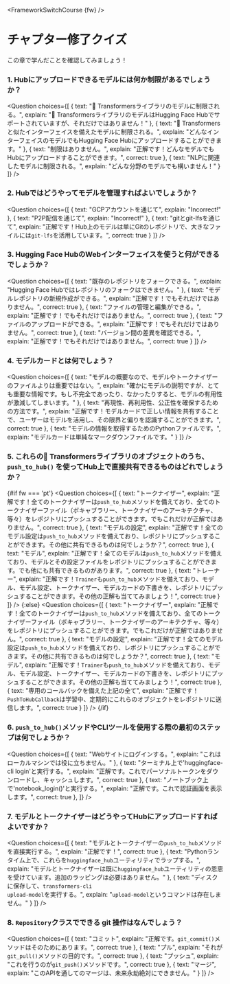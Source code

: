 <FrameworkSwitchCourse {fw} />

<!-- DISABLE-FRONTMATTER-SECTIONS -->

# チャプター修了クイズ

この章で学んだことを確認してみましょう！
  
### 1. Hubにアップロードできるモデルには何か制限があるでしょうか？

<Question
	choices={[
		{
			text: "🤗 Transformersライブラリのモデルに制限される。",
			explain: "🤗 TransformersライブラリのモデルはHugging Face Hubでサポートされていますが、それだけではありません！"
		},
		{
			text: "🤗 Transformersと似たインターフェイスを備えたモデルに制限される。",
			explain: "どんなインターフェイスのモデルでもHugging Face Hubにアップロードすることができます。"
		},
		{
			text: "制限はありません。",
			explain: "正解です！どんなモデルでもHubにアップロードすることができます。",
            correct: true
		},
        {
			text: "NLPに関連したモデルに制限される。",
			explain: "どんな分野のモデルでも構いません！"
		}
	]}
/>

### 2. Hubではどうやってモデルを管理すればよいでしょうか？

<Question
	choices={[
		{
			text: "GCPアカウントを通じて",
			explain: "Incorrect!"
		},
		{
			text: "P2P配信を通じて",
			explain: "Incorrect!"
		},
		{
			text: "gitとgit-lfsを通じて",
			explain: "正解です！Hub上のモデルは単にGitのレポジトリで、大きなファイルには<code>git-lfs</code>を活用しています。",
            correct: true
		}
	]}
/>

### 3. Hugging Face HubのWebインターフェイスを使うと何ができるでしょうか？

<Question
	choices={[
		{
			text: "既存のレポジトリをフォークできる。",
			explain: "Hugging Face Hubではレポジトリのフォークはできません。"
		},
		{
			text: "モデルレポジトリの新規作成ができる。",
			explain: "正解です！でもそれだけではありません。",
            correct: true
		},
		{
			text: "ファイルの管理と編集ができる。",
			explain: "正解です！でもそれだけではありません。",
            correct: true
		},
        {
			text: "ファイルのアップロードができる。",
			explain: "正解です！でもそれだけではありません。",
            correct: true
		},
        {
			text: "バージョン間の差異を確認できる。",
			explain: "正解です！でもそれだけではありません。",
            correct: true
		}
	]}
/>

### 4. モデルカードとは何でしょう？

<Question
	choices={[
		{
			text: "モデルの概要なので、モデルやトークナイザーのファイルよりは重要ではない。",
			explain: "確かにモデルの説明ですが、とても重要な情報です。もし不完全であったり、なかったりすると、モデルの有用性が激減してしまいます。"
		},
		{
			text: "再現性、再利用性、公正性を確保するための方法です。",
			explain: "正解です！モデルカードで正しい情報を共有することで、ユーザーはモデルを活用し、その限界と偏りを認識することができます。",
            correct: true
		},
		{
			text: "モデルの情報を取得するためのPythonファイルです。",
			explain: "モデルカードは単純なマークダウンファイルです。"
		}
	]}
/>

### 5. これらの🤗 Transformersライブラリのオブジェクトのうち、 `push_to_hub()` を使ってHub上で直接共有できるものはどれでしょうか？

{#if fw === 'pt'}
<Question
	choices={[
		{
			text: "トークナイザー",
			explain: "正解です！全てのトークナイザーは<code>push_to_hub</code>メソッドを備えており、全てのトークナイザーファイル（ボキャブラリー、トークナイザーのアーキテクチャ、等々）をレポジトリにプッシュすることができます。でもこれだけが正解ではありません。",
            correct: true
		},
		{
			text: "モデルの設定",
			explain: "正解です！全てのモデル設定は<code>push_to_hub</code>メソッドを備えており、レポジトリにプッシュすることができます。その他に共有できるものは何でしょうか？",
            correct: true
		},
		{
			text: "モデル",
			explain: "正解です！全てのモデルは<code>push_to_hub</code>メソッドを備えており、モデルとその設定ファイルをレポジトリにプッシュすることができます。でも他にも共有できるものがあります。",
            correct: true
		},
        {
			text: "トレーナー",
			explain: "正解です！<code>Trainer</code>も<code>push_to_hub</code>メソッドを備えており、モデル、モデル設定、トークナイザー、モデルカードの下書きを、レポジトリにプッシュすることができます。その他の正解も当ててみましょう！",
            correct: true
		}
	]}
/>
{:else}
<Question
	choices={[
		{
			text: "トークナイザー",
			explain: "正解です！全てのトークナイザーは<code>push_to_hub</code>メソッドを備えており、全てのトークナイザーファイル（ボキャブラリー、トークナイザーのアーキテクチャ、等々）をレポジトリにプッシュすることができます。でもこれだけが正解ではありません。",
            correct: true
		},
		{
			text: "モデルの設定",
			explain: "正解です！全てのモデル設定は<code>push_to_hub</code>メソッドを備えており、レポジトリにプッシュすることができます。その他に共有できるものは何でしょうか？",
            correct: true
		},
		{
			text: "モデル",
			explain: "正解です！<code>Trainer</code>も<code>push_to_hub</code>メソッドを備えており、モデル、モデル設定、トークナイザー、モデルカードの下書きを、レポジトリにプッシュすることができます。その他の正解も当ててみましょう！",
            correct: true
		},
		{
			text: "専用のコールバックを備えた上記の全て",
			explain: "正解です！<code>PushToHubCallback</code>は学習中、定期的にこれらのオブジェクトをレポジトリに送信します。",
            correct: true
		}
	]}
/>
{/if}

### 6. `push_to_hub()`メソッドやCLIツールを使用する際の最初のステップは何でしょうか？

<Question
	choices={[
		{
			text: "Webサイトにログインする。",
			explain: "これはローカルマシンでは役に立ちません。"
		},
		{
			text: "ターミナル上で'huggingface-cli login'と実行する。",
			explain: "正解です。これでパーソナルトークンをダウンロードし、キャッシュします。",
            correct: true
		},
		{
			text: "ノートブック上で'notebook_login()'と実行する。",
			explain: "正解です。これで認証画面を表示します。",
            correct: true
		},
	]}
/>

### 7. モデルとトークナイザーはどうやってHubにアップロードすればよいですか？

<Question
	choices={[
		{
			text: "モデルとトークナイザーの`push_to_hub`メソッドを直接実行する。",
			explain: "正解です！",
            correct: true
		},
		{
			text: "Pythonランタイム上で、これらを<code>huggingface_hub</code>ユーティリティでラップする。",
			explain: "モデルとトークナイザーは既に<code>huggingface_hub</code>ユーティリティの恩恵を受けています。追加のラッピングは必要はありません。"
		},
		{
			text: "ディスクに保存して、<code>transformers-cli upload-model</code>を実行する。",
			explain: "<code>upload-model</code>というコマンドは存在しません。"
		}
	]}
/>

### 8. `Repository`クラスでできる git 操作はなんでしょう？

<Question
	choices={[
		{
			text: "コミット",
			explain: "正解です。<code>git_commit()</code>メソッドはそのためにあります。",
            correct: true
		},
		{
			text: "プル",
			explain: "それが<code>git_pull()</code>メソッドの目的です。",
            correct: true
		},
		{
			text: "プッシュ",
			explain: "これを行うのが<code>git_push()</code>メソッドです。",
            correct: true
		},
		{
			text: "マージ",
			explain: "このAPIを通してのマージは、未来永劫絶対にできません。"
		}
	]}
/>
